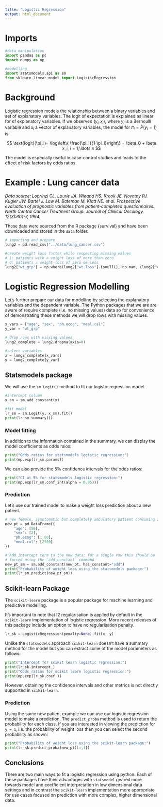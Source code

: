 ```yaml
---
title: "Logistic Regression"
output: html_document
---
```


# Imports
```python
#data manipulation
import pandas as pd
import numpy as np

#modelling
import statsmodels.api as sm
from sklearn.linear_model import LogisticRegression
```


# Background

Logistic regression models the relationship between a binary variables and set of explanatory variables. The logit of expectation is explained as linear for of explanatory variables. If we observed $(y_i, x_i),$ where $y_i$ is a Bernoulli variable and $x_i$ a vector of explanatory variables, the model for $\pi_i = P(y_i=1)$ is

$$
\text{logit}(\pi_i)= \log\left\{ \frac{\pi_i}{1-\pi_i}\right\} = \beta_0 + \beta x_i, i = 1,\ldots,n 
$$ 

The model is especially useful in case-control studies and leads to the effect of risk factors by odds ratios.

# Example : Lung cancer data
*Data source: Loprinzi CL. Laurie JA. Wieand HS. Krook JE. Novotny PJ. Kugler JW. Bartel J. Law M. Bateman M. Klatt NE. et al. Prospective evaluation of prognostic variables from patient-completed questionnaires. North Central Cancer Treatment Group. Journal of Clinical Oncology. 12(3):601-7, 1994.*

These data were sourced from the R package {survival} and have been downloaded and stored in the `data` folder.  

```python
# importing and prepare
lung2 = pd.read_csv("../data/lung_cancer.csv")

#create weight loss factor while respecting missing values
# 1: patients with a weight loss of more than zero
# 0: patients a weight loss of zero oe less
lung2["wt_grp"] = np.where(lung2["wt.loss"].isnull(), np.nan, (lung2["wt.loss"] > 0).astype(int))
```

# Logistic Regression Modelling

Let's further prepare our data for modelling by selecting the explanatory variables and the dependent variable. The Python packages that we are are aware of require complete (i.e. no missing values) data so for convenience of demonstrating these methods we will drop rows with missing values. 

```python
x_vars = ["age", "sex", "ph.ecog", "meal.cal"]
y_var = "wt_grp"

# drop rows with missing values 
lung2_complete = lung2.dropna(axis=0)

#select variables
x = lung2_complete[x_vars]
y = lung2_complete[y_var]
```

## Statsmodels package
We will use the `sm.Logit()` method to fit our logistic regression model.

```python
#intercept column
x_sm = sm.add_constant(x)

#fit model
lr_sm = sm.Logit(y, x_sm).fit() 
print(lr_sm.summary())
```

### Model fitting
In addition to the information contained in the summary, we can display the model coefficients as odds raios:
```python
print("Odds ratios for statsmodels logistic regression:")
print(np.exp(lr_sm.params))
```

We can also provide the 5% confidence intervals for the odds ratios:
```python
print("CI at 5% for statsmodels logistic regression:")
print(np.exp(lr_sm.conf_int(alpha = 0.05)))
```

### Prediction
Let's use our trained model to make a weight loss prediction about a new patient. 
```python
# new female, symptomatic but completely ambulatory patient consuming 2500 calories
new_pt = pd.DataFrame({
    "age": [56],
    "sex": [2],
    "ph.ecog": [1.00], 
    "meal.cal": [2500]
})

# Add intercept term to the new data; for a single row this should be 
# forced using the `add_constant` command
new_pt_sm = sm.add_constant(new_pt, has_constant="add")
print("Probability of weight loss using the statsmodels package:")
print(lr_sm.predict(new_pt_sm))
```

## Scikit-learn Package

The `scikit-learn` package is a popular package for machine learning and predictive modelling. 

::: {.callout-warning}
It's important to note that l2 regularisation is applied by default in the `scikit-learn` implementation of logistic regression. More recent releases of this package include an option to have no regularisation penalty.  
:::

```python
lr_sk = LogisticRegression(penalty=None).fit(x, y)
```

Unlike the `statsmodels` approach `scikit-learn` doesn't have a summary method for the model but you can extract some of the model parameters as follows:

```python
print("Intercept for scikit learn logistic regression:")
print(lr_sk.intercept_)
print("Odds ratios for scikit learn logistic regression:")
print(np.exp(lr_sk.coef_))
```


However, obtaining the confidence intervals and other metrics is not directly supported in `scikit-learn`. 

### Prediction
Using the same new patient example we can use our logistic regression model to make a prediction. The `predict_proba` method is used to return the probability for each class. If you are interested in viewing the prediction for `y = 1`, i.e. the probability of weight loss then you can select the second probability as shown: 
```python
print("Probability of weight loss using the scikit-learn package:")
print(lr_sk.predict_proba(new_pt)[:,1])
```

## Conclusions

There are two main ways to fit a logistic regression using python. Each of these packages have their advantages with `statsmodel` geared more towards model and coefficient interpretation in low dimensional data settings and in contrast the `scikit-learn` implementation more appropriate for use cases focused on prediction with more complex, higher dimensional data.  